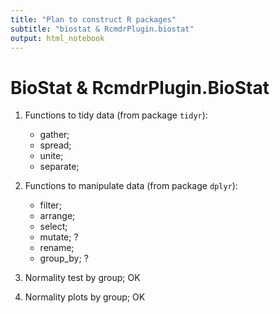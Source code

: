 ```yaml
---
title: "Plan to construct R packages"
subtitle: "biostat & RcmdrPlugin.biostat"
output: html_notebook
---
```


BioStat & RcmdrPlugin.BioStat
============================================================================= 

1. Functions to tidy data (from package `tidyr`):
    - gather;
    - spread;
    - unite;
    - separate;
    
2. Functions to manipulate data (from package `dplyr`):
    - filter;
    - arrange;
    - select;
    - mutate; ?
    - rename;
    - group_by; ?
    
3. Normality test by group;  OK

4. Normality plots by group; OK


    
    